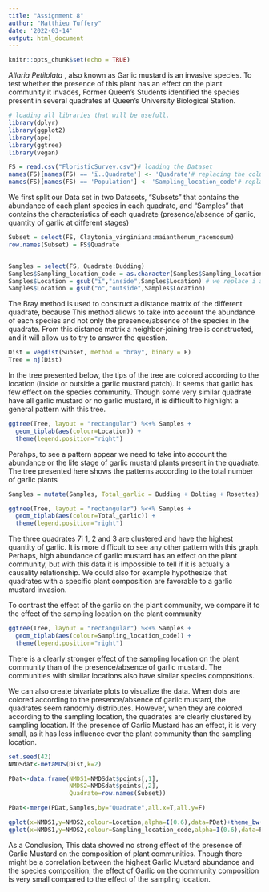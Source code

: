 ```yaml
---
title: "Assignment 8"
author: "Matthieu Tuffery"
date: '2022-03-14'
output: html_document
---
```


```r
knitr::opts_chunk$set(echo = TRUE)
```


_Allaria Petilolata_ , also known as Garlic mustard is an invasive species. To test whether the presence of this plant has an effect on the plant community it invades, Former Queen's Students identified the species present in several quadrates at Queen's University Biological Station. 


```r
# loading all libraries that will be usefull.
library(dplyr)
library(ggplot2)
library(ape)
library(ggtree)
library(vegan)
```

```r
FS = read.csv("FloristicSurvey.csv")# loading the Dataset
names(FS)[names(FS) == 'ï..Quadrate'] <- 'Quadrate'# replacing the column name by a less tricky one. 
names(FS)[names(FS) == 'Population'] <- 'Sampling_location_code'# replacing the column name by a less tricky one.
```

We first split our Data set in two Datasets, "Subsets" that contains the abundance of each plant species in each quadrate, and "Samples" that contains the characteristics of each quadrate (presence/absence of garlic, quantity of garlic at different stages)
```r
Subset = select(FS, Claytonia_virginiana:maianthenum_racemosum)
row.names(Subset) = FS$Quadrate


Samples = select(FS, Quadrate:Budding)
Samples$Sampling_location_code = as.character(Samples$Sampling_location_code)# we also convert the population column into a character string, as it is code, not an actual quantity
Samples$Location = gsub("i","inside",Samples$Location) # we replace i and o by clearer labels
Samples$Location = gsub("o","outside",Samples$Location)

```


The Bray method is used to construct a distance matrix of the different quadrate, because This method allows to take into account the abundance of each species and not only the presence/absence of the species in the quadrate. 
From this distance matrix a neighbor-joining tree is constructed, and it will allow us to try to answer the question. 

```r
Dist = vegdist(Subset, method = "bray", binary = F)
Tree = nj(Dist)
```

In the tree presented below, the tips of the tree are colored according to the location (inside or outside a garlic mustard patch). It seems that garlic has few effect on the species community. Though some very similar quadrate have all garlic mustard or no garlic mustard, it is difficult to highlight a general pattern with this tree.
```r
ggtree(Tree, layout = "rectangular") %<+% Samples + 
  geom_tiplab(aes(colour=Location)) + 
  theme(legend.position="right")
```

Perahps, to see a pattern appear we need to take into account the abundance or the life stage of garlic mustard plants present in the quadrate. The tree presented here shows the patterns according to the total number of garlic plants 
```r
Samples = mutate(Samples, Total_garlic = Budding + Bolting + Rosettes)

ggtree(Tree, layout = "rectangular") %<+% Samples + 
  geom_tiplab(aes(colour=Total_garlic)) + 
  theme(legend.position="right")

```

The three quadrates 7i 1, 2 and 3 are clustered and have the highest quantity of garlic. It is more difficult to see any other pattern with this graph. Perhaps, high abundance of garlic mustard has an effect on the plant community, but with this data it is impossible to tell if it is actually a causality relationship. We could also for example hypothesize that quadrates with a specific plant composition are favorable to a garlic mustard invasion. 


To contrast the effect of the garlic on the plant community, we compare it to the effect of the sampling location on the plant community
```r
ggtree(Tree, layout = "rectangular") %<+% Samples + 
  geom_tiplab(aes(colour=Sampling_location_code)) + 
  theme(legend.position="right")
```

There is a clearly stronger effect of the sampling location on the plant community than of the presence/absence of garlic mustard. The communities with similar locations also have similar species compositions. 

We can also create bivariate plots to visualize the data. When dots are colored according to the presence/absence of garlic mustard, the quadrates seem randomly distributes. However, when they are colored according to the sampling location, the quadrates are clearly clustered by sampling location. If the presence of Garlic Mustard has an effect, it is very small, as it has less influence over the plant community than the sampling location. 
```r
set.seed(42)
NMDSdat<-metaMDS(Dist,k=2)

PDat<-data.frame(NMDS1=NMDSdat$points[,1],
                 NMDS2=NMDSdat$points[,2],
                 Quadrate=row.names(Subset))

PDat<-merge(PDat,Samples,by="Quadrate",all.x=T,all.y=F)
```
```r
qplot(x=NMDS1,y=NMDS2,colour=Location,alpha=I(0.6),data=PDat)+theme_bw()
qplot(x=NMDS1,y=NMDS2,colour=Sampling_location_code,alpha=I(0.6),data=PDat)+theme_bw()
```

As a Conclusion, This data showed no strong effect of the presence of Garlic Mustard on the composition of plant communities. Though there might be a correlation between the highest Garlic Mustard abundance and the species composition, the effect of Garlic on the community composition is very small compared to the effect of the sampling location.  